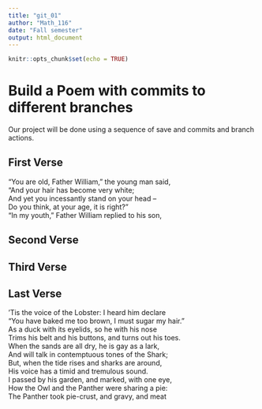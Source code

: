 ---
title: "git_01"
author: "Math_116"
date: "Fall semester"
output: html_document
---

```{r setup, include=FALSE}
knitr::opts_chunk$set(echo = TRUE)
```
# Build a Poem with commits to different branches
Our project will be done using a sequence of save and commits and branch actions.
<!-- Do not modify or change any text in "!--" bracketed areas such as this --- these are instructions to
you, if you change any of this the git program will notice it and compromise your git merging strategy !-->

## First Verse 
<!--Put the first five lines of a poem by Lewis Carrol in this section!-->
“You are old, Father William,” the young man said,  
“And your hair has become very white;  
And yet you incessantly stand on your head –  
Do you think, at your age, it is right?”  
“In my youth,” Father William replied to his son,  

## Second Verse
<!--Put the first five lines of a poem by Robert Frost here!-->

## Third Verse
<!--Put the first two verses of The Walrus and the Carpenter here!-->

## Last Verse
<!--Put a short poem of your choice 8-20 lines,here!-->
'Tis the voice of the Lobster: I heard him declare  
"You have baked me too brown, I must sugar my hair."  
As a duck with its eyelids, so he with his nose  
Trims his belt and his buttons, and turns out his toes.  
When the sands are all dry, he is gay as a lark,  
And will talk in contemptuous tones of the Shark;  
But, when the tide rises and sharks are around,  
His voice has a timid and tremulous sound.  
I passed by his garden, and marked, with one eye,  
How the Owl and the Panther were sharing a pie:  
The Panther took pie-crust, and gravy, and meat  

